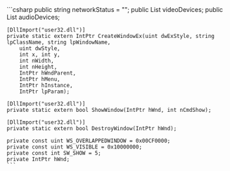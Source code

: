 <PlatformWrapper platform="unity">
    ```csharp
    public string networkStatus = "";
    public List<string> videoDevices;
    public List<string> audioDevices;

    [DllImport("user32.dll")]
    private static extern IntPtr CreateWindowEx(uint dwExStyle, string lpClassName, string lpWindowName,
        uint dwStyle,
        int x, int y,
        int nWidth,
        int nHeight,
        IntPtr hWndParent,
        IntPtr hMenu,
        IntPtr hInstance,
        IntPtr lpParam);

    [DllImport("user32.dll")]
    private static extern bool ShowWindow(IntPtr hWnd, int nCmdShow);

    [DllImport("user32.dll")]
    private static extern bool DestroyWindow(IntPtr hWnd);

    private const uint WS_OVERLAPPEDWINDOW = 0x00CF0000;
    private const uint WS_VISIBLE = 0x10000000;
    private const int SW_SHOW = 5;
    private IntPtr hWnd;
    ```
</PlatformWrapper>